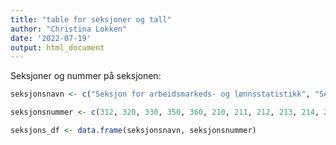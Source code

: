 ---
title: "table for seksjoner og tall"
author: "Christina Lokken"
date: '2022-07-19'
output: html_document
---
Seksjoner og nummer på seksjonen:
```{r}
seksjonsnavn <- c("Seksjon for arbeidsmarkeds- og lønnsstatistikk", "Seksjon for befolkningsstatistikk", "Seksjon for helse-, omsorg- og sosialstatistikk", "Seksjon for inntekts- og levekårsstatistikk", "Seksjon for utdannings- og kulturstatistikk", "Seksjon for nasjonalregnskap", "Seksjon for finansregnskap", "Seksjon for offentlige finanser", "Seksjon for finansmarkedsstatistikk", "Seksjon for utenrikshandelsstatistikk", "Seksjon for internasjonalt utviklingssamarbeid", "Seksjon for prisstatistikk", "Seksjon for næringslivets utvikling", "Seksjon for næringslivets konjunkturer", "Seksjon for næringslivets strukturer", "Seksjon for regnskapsstatistikk og Vof", "Seksjon for energi-, miljø-, og transportstatistikk", "Seksjon for eiendoms-, areal- og primærnæringsstatistikk")

seksjonsnummer <- c(312, 320, 330, 350, 360, 210, 211, 212, 213, 214, 216, 240, 421, 422, 423, 424, 425, 426)

seksjons_df <- data.frame(seksjonsnavn, seksjonsnummer)
```
